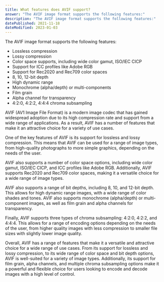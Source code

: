 ```yaml
---
title: What features does AVIF support?
answer: "The AVIF image format supports the following features:"
description: "The AVIF image format supports the following features:"
datePublished: 2021-11-18
dateModified: 2023-01-03
---
```


The AVIF image format supports the following features:

- Lossless compression
- Lossy compression
- Color space supports, including wide color gamut, ISO/IEC CICP
- Support for ICC profiles like Adobe RGB
- Support for Rec2020 and Rec709 color spaces
- 8, 10, 12-bit depth
- High dynamic range
- Monochrome (alpha/depth) or multi-components
- Film grain
- Alpha channel for transparency
- 4:2:0, 4:2:2, 4:4:4 chroma subsampling

AVIF (AV1 Image File Format) is a modern image codec that has gained widespread adoption due to its high compression rate and support from a wide range of applications. As a result, AVIF has a number of features that make it an attractive choice for a variety of use cases.

One of the key features of AVIF is its support for lossless and lossy compression. This means that AVIF can be used for a range of image types, from high-quality photographs to more simple graphics, depending on the needs of the user.

AVIF also supports a number of color space options, including wide color gamut, ISO/IEC CICP, and ICC profiles like Adobe RGB. Additionally, AVIF supports Rec2020 and Rec709 color spaces, making it a versatile choice for a wide range of image types.

AVIF also supports a range of bit depths, including 8, 10, and 12-bit depth. This allows for high dynamic range images, with a wide range of color shades and tones. AVIF also supports monochrome (alpha/depth) or multi-component images, as well as film grain and alpha channels for transparency.

Finally, AVIF supports three types of chroma subsampling: 4:2:0, 4:2:2, and 4:4:4. This allows for a range of encoding options depending on the needs of the user, from higher quality images with less compression to smaller file sizes with slightly lower image quality.

Overall, AVIF has a range of features that make it a versatile and attractive choice for a wide range of use cases. From its support for lossless and lossy compression, to its wide range of color space and bit depth options, AVIF is well-suited for a variety of image types. Additionally, its support for film grain, alpha channels, and multiple chroma subsampling options make it a powerful and flexible choice for users looking to encode and decode images with a high level of control.